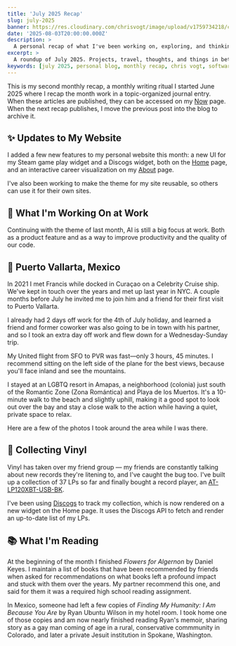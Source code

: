 ```yaml
---
title: 'July 2025 Recap'
slug: july-2025
banner: https://res.cloudinary.com/chrisvogt/image/upload/v1759734218/chrisvogt-me/thumbnails/july-2025-banner.webp
date: '2025-08-03T20:00:00.000Z'
description: >
  A personal recap of what I've been working on, exploring, and thinking about in July 2025.
excerpt: >
  A roundup of July 2025. Projects, travel, thoughts, and things in between.
keywords: [july 2025, personal blog, monthly recap, chris vogt, software projects, music practice, travel highlights]
---
```



This is my second monthly recap, a monthly writing ritual I started June 2025 where I recap the month work in a topic-organized journal entry. When these articles are published, they can be accessed on my [Now](/now) page. When the next recap publishes, I move the previous post into the blog to archive it.

## ✨ Updates to My Website

I added a few new features to my personal website this month: a new UI for my Steam game play widget and a Discogs widget, both on the [Home](/) page, and an interactive career visualization on my [About](/about) page.

I've also been working to make the theme for my site reusable, so others can use it for their own sites.

## 💼 What I'm Working On at Work

Continuing with the theme of last month, AI is still a big focus at work. Both as a product feature and as a way to improve productivity and the quality of our code.

## 🌴 Puerto Vallarta, Mexico

In 2021 I met Francis while docked in Curaçao on a Celebrity Cruise ship. We've kept in touch over the years and met up last year in NYC. A couple months before July he invited me to join him and a friend for their first visit to Puerto Vallarta.

I already had 2 days off work for the 4th of July holiday, and learned a friend and former coworker was also going to be in town with his partner, and so I took an extra day off work and flew down for a Wednesday-Sunday trip.

My United flight from SFO to PVR was fast—only 3 hours, 45 minutes. I recommend sitting on the left side of the plane for the best views, because you'll face inland and see the mountains.

<PhotoGallery photos={pvrFlight} />

I stayed at an LGBTQ resort in Amapas, a neighborhood (colonia) just south of the Romantic Zone (Zona Romántica) and Playa de los Muertos. It's a 10-minute walk to the beach and slightly uphill, making it a good spot to look out over the bay and stay a close walk to the action while having a quiet, private space to relax.

<PhotoGallery photos={pvrHotel} />

Here are a few of the photos I took around the area while I was there.

<PhotoGallery photos={pvrZonaRomantica} />

## 🎵 Collecting Vinyl

Vinyl has taken over my friend group — my friends are constantly talking about new records they're litening to, and I've caught the bug too. I've built up a collection of 37 LPs so far and finally bought a record player, an [AT-LP120XBT-USB-BK](https://www.audio-technica.com/en-us/at-lp120xbt-usb).

I've been using [Discogs](https://www.discogs.com/) to track my collection, which is now rendered on a new widget on the Home page. It uses the Discogs API to fetch and render an up-to-date list of my LPs.

<PhotoGallery photos={vinylCollection} />

## 📚 What I'm Reading

At the beginning of the month I finished _Flowers for Algernon_ by Daniel Keyes. I maintain a list of books that have been recommended by friends when asked for recommendations on what books left a profound impact and stuck with them over the years. My partner recommend this one, and said for them it was a required high school reading assignment.

In Mexico, someone had left a few copies of _Finding My Humanity: I Am Because You Are_ by Ryan Ubuntu Wilson in my hotel room. I took home one of those copies and am now nearly finished reading Ryan's memoir, sharing story as a gay man coming of age in a rural, conservative commmunity in Colorado, and later a private Jesuit institution in Spokane, Washington.
